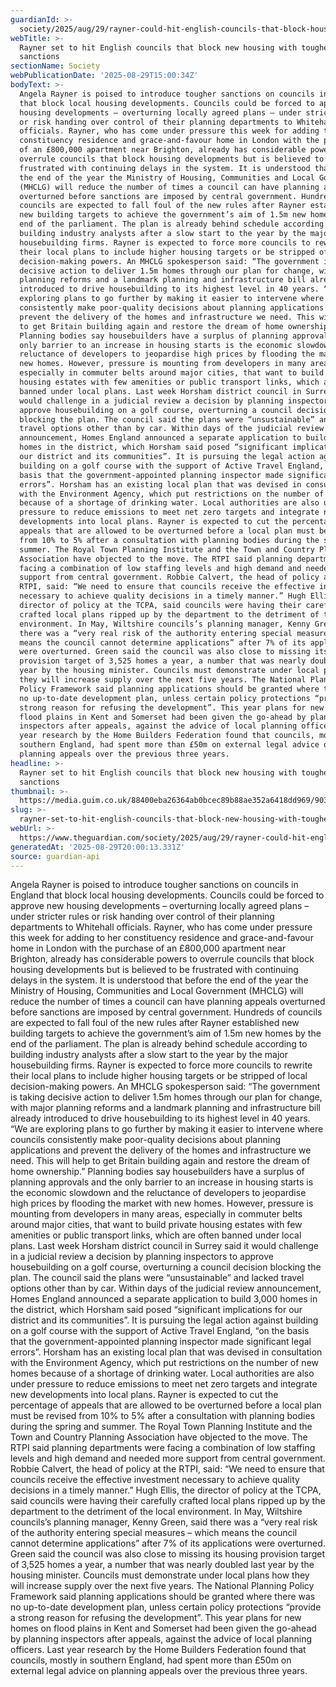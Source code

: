 ```yaml
---
guardianId: >-
  society/2025/aug/29/rayner-could-hit-english-councils-that-block-housing-developments-with-tougher-sanctions
webTitle: >-
  Rayner set to hit English councils that block new housing with tougher
  sanctions
sectionName: Society
webPublicationDate: '2025-08-29T15:00:34Z'
bodyText: >-
  Angela Rayner is poised to introduce tougher sanctions on councils in England
  that block local housing developments. Councils could be forced to approve new
  housing developments – overturning locally agreed plans – under stricter rules
  or risk handing over control of their planning departments to Whitehall
  officials. Rayner, who has come under pressure this week for adding to her
  constituency residence and grace-and-favour home in London with the purchase
  of an £800,000 apartment near Brighton, already has considerable powers to
  overrule councils that block housing developments but is believed to be
  frustrated with continuing delays in the system. It is understood that before
  the end of the year the Ministry of Housing, Communities and Local Government
  (MHCLG) will reduce the number of times a council can have planning appeals
  overturned before sanctions are imposed by central government. Hundreds of
  councils are expected to fall foul of the new rules after Rayner established
  new building targets to achieve the government’s aim of 1.5m new homes by the
  end of the parliament. The plan is already behind schedule according to
  building industry analysts after a slow start to the year by the major
  housebuilding firms. Rayner is expected to force more councils to rewrite
  their local plans to include higher housing targets or be stripped of local
  decision-making powers. An MHCLG spokesperson said: “The government is taking
  decisive action to deliver 1.5m homes through our plan for change, with major
  planning reforms and a landmark planning and infrastructure bill already
  introduced to drive housebuilding to its highest level in 40 years. “We are
  exploring plans to go further by making it easier to intervene where councils
  consistently make poor-quality decisions about planning applications and
  prevent the delivery of the homes and infrastructure we need. This will help
  to get Britain building again and restore the dream of home ownership.”
  Planning bodies say housebuilders have a surplus of planning approvals and the
  only barrier to an increase in housing starts is the economic slowdown and the
  reluctance of developers to jeopardise high prices by flooding the market with
  new homes. However, pressure is mounting from developers in many areas,
  especially in commuter belts around major cities, that want to build private
  housing estates with few amenities or public transport links, which are often
  banned under local plans. Last week Horsham district council in Surrey said it
  would challenge in a judicial review a decision by planning inspectors to
  approve housebuilding on a golf course, overturning a council decision
  blocking the plan. The council said the plans were “unsustainable” and lacked
  travel options other than by car. Within days of the judicial review
  announcement, Homes England announced a separate application to build 3,000
  homes in the district, which Horsham said posed “significant implications for
  our district and its communities”. It is pursuing the legal action against
  building on a golf course with the support of Active Travel England, “on the
  basis that the government-appointed planning inspector made significant legal
  errors”. Horsham has an existing local plan that was devised in consultation
  with the Environment Agency, which put restrictions on the number of new homes
  because of a shortage of drinking water. Local authorities are also under
  pressure to reduce emissions to meet net zero targets and integrate new
  developments into local plans. Rayner is expected to cut the percentage of
  appeals that are allowed to be overturned before a local plan must be revised
  from 10% to 5% after a consultation with planning bodies during the spring and
  summer. The Royal Town Planning Institute and the Town and Country Planning
  Association have objected to the move. The RTPI said planning departments were
  facing a combination of low staffing levels and high demand and needed more
  support from central government. Robbie Calvert, the head of policy at the
  RTPI, said: “We need to ensure that councils receive the effective investment
  necessary to achieve quality decisions in a timely manner.” Hugh Ellis, the
  director of policy at the TCPA, said councils were having their carefully
  crafted local plans ripped up by the department to the detriment of the local
  environment. In May, Wiltshire councils’s planning manager, Kenny Green, said
  there was a “very real risk of the authority entering special measures – which
  means the council cannot determine applications” after 7% of its applications
  were overturned. Green said the council was also close to missing its housing
  provision target of 3,525 homes a year, a number that was nearly doubled last
  year by the housing minister. Councils must demonstrate under local plans how
  they will increase supply over the next five years. The National Planning
  Policy Framework said planning applications should be granted where there was
  no up-to-date development plan, unless certain policy protections “provide a
  strong reason for refusing the development”. This year plans for new homes on
  flood plains in Kent and Somerset had been given the go-ahead by planning
  inspectors after appeals, against the advice of local planning officers. Last
  year research by the Home Builders Federation found that councils, mostly in
  southern England, had spent more than £50m on external legal advice on
  planning appeals over the previous three years.
headline: >-
  Rayner set to hit English councils that block new housing with tougher
  sanctions
thumbnail: >-
  https://media.guim.co.uk/88400eba26364ab0bcec89b88ae352a6418dd969/903_152_3927_3144/500.jpg
slug: >-
  rayner-set-to-hit-english-councils-that-block-new-housing-with-tougher-sanctions
webUrl: >-
  https://www.theguardian.com/society/2025/aug/29/rayner-could-hit-english-councils-that-block-housing-developments-with-tougher-sanctions
generatedAt: '2025-08-29T20:00:13.331Z'
source: guardian-api
---
```

Angela Rayner is poised to introduce tougher sanctions on councils in England that block local housing developments. Councils could be forced to approve new housing developments – overturning locally agreed plans – under stricter rules or risk handing over control of their planning departments to Whitehall officials. Rayner, who has come under pressure this week for adding to her constituency residence and grace-and-favour home in London with the purchase of an £800,000 apartment near Brighton, already has considerable powers to overrule councils that block housing developments but is believed to be frustrated with continuing delays in the system. It is understood that before the end of the year the Ministry of Housing, Communities and Local Government (MHCLG) will reduce the number of times a council can have planning appeals overturned before sanctions are imposed by central government. Hundreds of councils are expected to fall foul of the new rules after Rayner established new building targets to achieve the government’s aim of 1.5m new homes by the end of the parliament. The plan is already behind schedule according to building industry analysts after a slow start to the year by the major housebuilding firms. Rayner is expected to force more councils to rewrite their local plans to include higher housing targets or be stripped of local decision-making powers. An MHCLG spokesperson said: “The government is taking decisive action to deliver 1.5m homes through our plan for change, with major planning reforms and a landmark planning and infrastructure bill already introduced to drive housebuilding to its highest level in 40 years. “We are exploring plans to go further by making it easier to intervene where councils consistently make poor-quality decisions about planning applications and prevent the delivery of the homes and infrastructure we need. This will help to get Britain building again and restore the dream of home ownership.” Planning bodies say housebuilders have a surplus of planning approvals and the only barrier to an increase in housing starts is the economic slowdown and the reluctance of developers to jeopardise high prices by flooding the market with new homes. However, pressure is mounting from developers in many areas, especially in commuter belts around major cities, that want to build private housing estates with few amenities or public transport links, which are often banned under local plans. Last week Horsham district council in Surrey said it would challenge in a judicial review a decision by planning inspectors to approve housebuilding on a golf course, overturning a council decision blocking the plan. The council said the plans were “unsustainable” and lacked travel options other than by car. Within days of the judicial review announcement, Homes England announced a separate application to build 3,000 homes in the district, which Horsham said posed “significant implications for our district and its communities”. It is pursuing the legal action against building on a golf course with the support of Active Travel England, “on the basis that the government-appointed planning inspector made significant legal errors”. Horsham has an existing local plan that was devised in consultation with the Environment Agency, which put restrictions on the number of new homes because of a shortage of drinking water. Local authorities are also under pressure to reduce emissions to meet net zero targets and integrate new developments into local plans. Rayner is expected to cut the percentage of appeals that are allowed to be overturned before a local plan must be revised from 10% to 5% after a consultation with planning bodies during the spring and summer. The Royal Town Planning Institute and the Town and Country Planning Association have objected to the move. The RTPI said planning departments were facing a combination of low staffing levels and high demand and needed more support from central government. Robbie Calvert, the head of policy at the RTPI, said: “We need to ensure that councils receive the effective investment necessary to achieve quality decisions in a timely manner.” Hugh Ellis, the director of policy at the TCPA, said councils were having their carefully crafted local plans ripped up by the department to the detriment of the local environment. In May, Wiltshire councils’s planning manager, Kenny Green, said there was a “very real risk of the authority entering special measures – which means the council cannot determine applications” after 7% of its applications were overturned. Green said the council was also close to missing its housing provision target of 3,525 homes a year, a number that was nearly doubled last year by the housing minister. Councils must demonstrate under local plans how they will increase supply over the next five years. The National Planning Policy Framework said planning applications should be granted where there was no up-to-date development plan, unless certain policy protections “provide a strong reason for refusing the development”. This year plans for new homes on flood plains in Kent and Somerset had been given the go-ahead by planning inspectors after appeals, against the advice of local planning officers. Last year research by the Home Builders Federation found that councils, mostly in southern England, had spent more than £50m on external legal advice on planning appeals over the previous three years.
